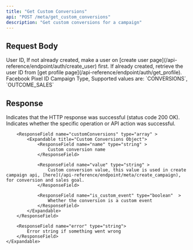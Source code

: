 ```yaml
---
title: "Get Custom Conversions"
api: "POST /meta/get_custom_conversions"
description: "Get custom conversions for a campaign"
---
```


## Request Body

<ParamField body="userId" type="string" required>
	User ID, If not already created, make a user on [create user
	page](/api-reference/endpoint/auth/create_user) first. If already created,
	retrieve the user ID from [get profile
	page](/api-reference/endpoint/auth/get_profile).
</ParamField>
<ParamField body="pixelId" type="string" required>
	Facebook Pixel ID
</ParamField>
<ParamField body="campaignType" type="string" required>
	Campaign Type, Supported values are: `CONVERSIONS`, `OUTCOME_SALES`
</ParamField>

## Response

<ResponseField name="success" type="boolean">
	Indicates that the HTTP response was successful (status code 200 OK).
</ResponseField>

<ResponseField name="results" type="object" >
	<Expandable title="Results Object">
		<ResponseField name="success" type="boolean" >
			Indicates whether the specific operation or API action was successful.
		</ResponseField>

    	<ResponseField name="customConversions" type="array" >
            <Expandable title="Custom Conversions Object">
                <ResponseField name="name" type="string" >
                    Custom conversion name
                </ResponseField>

                <ResponseField name="value" type="string" >
                    Custom conversion value, this value is used in create campaign api, [here](/api-reference/endpoint/meta/create_campaign), for conversion and sales goal.
                </ResponseField>

                <ResponseField name="is_custom_event" type="boolean"  >
                    Whether the conversion is a custom event
                </ResponseField>
            </Expandable>
        </ResponseField>

        <ResponseField name="error" type="string">
    		Error string if something went wrong
    	</ResponseField>
    </Expandable>

</ResponseField>
